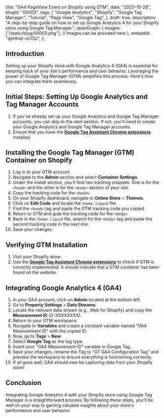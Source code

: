  title: "GA4 PageView Event on Shopify using GTM",
 date: "2023-10-28",
 blogId: "00003",
 tags: [
  "Google Analytics",
  "Shopify",
  "Google Tag Manager",
  "Tutorial",
  "Page View",
  "Google Tag",
 ],
 draft: true,
 description:
  "A step-by-step guide on how to set up Google Analytics 4 for your Shopify store using Google Tag Manager.",
 openGraph: {
  images: ["/static/blog/00003.png"], // Images can be provided here
 },
 embedId: "dpHhez-oCOU",
};

<BlogHeader metadata={metadata} />

## Introduction

Setting up your Shopify store with Google Analytics 4 (GA4) is essential for keeping track of your site's performance and user behavior. Leveraging the power of Google Tag Manager (GTM) simplifies this process. Here's how you can integrate them seamlessly.

<YoutubeEmbed embedId={metadata.embedId} />

## Initial Steps: Setting Up Google Analytics and Tag Manager Accounts

1. If you've already set up your Google Analytics and Google Tag Manager accounts, you can skip to the next section. If not, you'll need to create your Google Analytics and Google Tag Manager accounts.
2. Ensure that you have the [**Google Tag Assistant Chrome extensions**](https://chrome.google.com/webstore/detail/tag-assistant-legacy-by-g/kejbdjndbnbjgmefkgdddjlbokphdefk) installed.

## Installing the Google Tag Manager (GTM) Container on Shopify

1. Log in to your GTM account.
2. Navigate to the **Admin** section and select **Container Settings**.
3. Under the install section, you'll find two tracking snippets. One is for the `<head>` and the other is for the `<body>` section of your site.
4. Copy the tracking code for the `<head>`.
5. On your Shopify dashboard, navigate to **Online Store** > **Themes**.
6. Click on **Edit Code** and locate the `theme.liquid` file.
7. Find the `<head>` tag and paste the GTM tracking code you copied.
8. Return to GTM and grab the tracking code for the `<body>`.
9. Back in the `theme.liquid` file, search for the `<body>` tag and paste the second tracking code in the next line.
10. Save your changes.

<Note
 title='Optional'
 content="Click on 'format' to pretify the code, to ensure it's readable."
/>

## Verifying GTM Installation

1. Visit your Shopify store.
2. Use the [**Google Tag Assistant Chrome extensions**](https://chrome.google.com/webstore/detail/tag-assistant-legacy-by-g/kejbdjndbnbjgmefkgdddjlbokphdefk) to check if GTM is correctly implemented. It should indicate that a GTM container has been found on the website.

## Integrating Google Analytics 4 (GA4)

1. In your GA4 account, click on **Admin** located at the bottom left.
2. Go to **Property Settings** > **Data Streams**.
3. Locate the relevant data stream (e.g., Web for Shopify) and copy the **Measurement ID** (G-XXXXXXXX).
4. Return to your GTM workspace.
5. Navigate to **Variables** and create a constant variable named "GA4 Measurement ID" with the copied ID.
6. Now, go to **Tags** > **New**.
7. Select **Google Tag** as the tag type.
8. Insert your "GA4 Measurement ID" variable in Google Tag.
9. Save your changes, rename the Tag to "GT GA4 Configuration Tag" and preview the workspace to ensure everything is functioning correctly.
10. If all goes well, GA4 should now be capturing data from your Shopify store!

<Note
 title='Tip'
 content='Remember to periodically check both your GA4 and GTM accounts to ensure data is being captured accurately and to leverage the insights gained for business growth.'
/>

## Conclusion

Integrating Google Analytics 4 with your Shopify store using Google Tag Manager is a straightforward process. By following these steps, you'll be well on your way to gaining valuable insights about your store's performance and user behavior.
